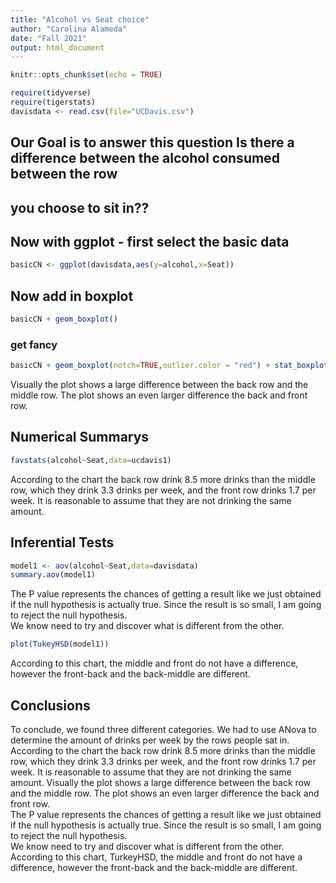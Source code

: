 ```yaml
---
title: "Alcohol vs Seat choice"
author: "Carolina Alameda"
date: "Fall 2021"
output: html_document
---
```


```r
knitr::opts_chunk$set(echo = TRUE)
```

```r
require(tidyverse)
require(tigerstats)
davisdata <- read.csv(file="UCDavis.csv")
```
## Our Goal is to answer this question Is there a difference between the alcohol consumed between the row
## you choose to sit in??
## Now with ggplot - first select the basic data

```r
basicCN <- ggplot(davisdata,aes(y=alcohol,x=Seat))
```
## Now add in boxplot

```r
basicCN + geom_boxplot()
```
### get fancy  

```r
basicCN + geom_boxplot(notch=TRUE,outlier.color = "red") + stat_boxplot(geom ='errorbar') + labs(title="Fancy notch boxplot \n with 2 lines")
```

Visually the plot shows a large difference between the back row and the middle row. The plot shows an even larger difference the back and front row.  

## Numerical Summarys 
```r
favstats(alcohol~Seat,data=ucdavis1)
```
  
 According to the chart the back row drink 8.5 more drinks than the middle row, which they drink 3.3 drinks per week, and the front row drinks 1.7 per week. It is reasonable to assume that they are not drinking the same amount.  
  
## Inferential Tests
```r
model1 <- aov(alcohol~Seat,data=davisdata)
summary.aov(model1)
```
The P value represents the chances of getting a result like we just obtained if the null hypothesis is actually true. Since the result is so small, I am going to reject the null hypothesis.  
We know need to try and discover what is different from the other.  
  
```r
plot(TukeyHSD(model1))
```

According to this chart, the middle and front do not have a difference, however the front-back and the back-middle are different.  

## Conclusions

To conclude, we found three different categories. We had to use ANova to determine the amount of drinks per week by the rows people sat in. 
According to the chart the back row drink 8.5 more drinks than the middle row, which they drink 3.3 drinks per week, and the front row drinks 1.7 per week. It is reasonable to assume that they are not drinking the same amount. 
Visually the plot shows a large difference between the back row and the middle row. The plot shows an even larger difference the back and front row.  
The P value represents the chances of getting a result like we just obtained if the null hypothesis is actually true. Since the result is so small, I am going to reject the null hypothesis.  
We know need to try and discover what is different from the other.  
According to this chart, TurkeyHSD, the middle and front do not have a difference, however the front-back and the back-middle are different.  